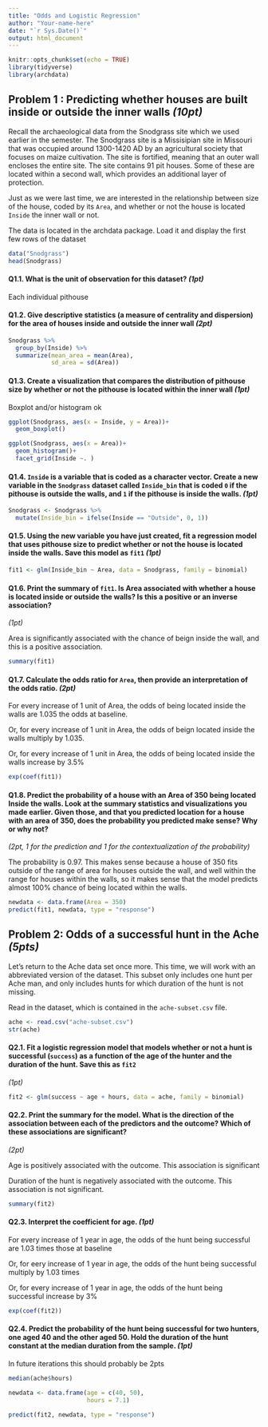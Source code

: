 ```yaml
---
title: "Odds and Logistic Regression"
author: "Your-name-here"
date: "`r Sys.Date()`"
output: html_document
---
```


```r
knitr::opts_chunk$set(echo = TRUE)
library(tidyverse)
library(archdata)
```

## Problem 1 : Predicting whether houses are built inside or outside the inner walls *(10pt)*

Recall the archaeological data from the Snodgrass site which we used earlier in the semester. The Snodgrass site is a Missisipian site in Missouri that was occupied around 1300-1420 AD by an agricultural society that focuses on maize cultivation. The site is fortified, meaning that an outer wall encloses the entire site. The site contains 91 pit houses. Some of these are located within a second wall, which provides an additional layer of protection.

Just as we were last time, we are interested in the relationship between size of the house, coded by its `Area`, and whether or not the house is located `Inside` the inner wall or not.

The data is located in the archdata package. Load it and display the first few rows of the dataset

```r
data("Snodgrass")
head(Snodgrass)

```

#### Q1.1. What is the unit of observation for this dataset? *(1pt)*

Each individual pithouse


#### Q1.2. Give descriptive statistics (a measure of centrality and dispersion) for the area of houses inside and outside the inner wall *(2pt)*

```r

Snodgrass %>% 
  group_by(Inside) %>% 
  summarize(mean_area = mean(Area), 
            sd_area = sd(Area))

```

#### Q1.3. Create a visualization that compares the distribution of pithouse size by whether or not the pithouse is located within the inner wall *(1pt)*

Boxplot and/or histogram ok

```r
ggplot(Snodgrass, aes(x = Inside, y = Area))+
  geom_boxplot()

ggplot(Snodgrass, aes(x = Area))+
  geom_histogram()+
  facet_grid(Inside ~. )
```

#### Q1.4. `Inside` is a variable that is coded as a character vector. Create a new variable in the `Snodgrass` dataset called `Inside_bin` that is coded `0` if the pithouse is outside the walls, and `1` if the pithouse is inside the walls. *(1pt)*

```r
Snodgrass <- Snodgrass %>% 
  mutate(Inside_bin = ifelse(Inside == "Outside", 0, 1))
```

#### Q1.5. Using the new variable you have just created, fit a regression model that uses pithouse size to predict whether or not the house is located inside the walls. Save this model as `fit1` *(1pt)*

```r
fit1 <- glm(Inside_bin ~ Area, data = Snodgrass, family = binomial)
```

#### Q1.6. Print the summary of `fit1`. Is Area associated with whether a house is located inside or outside the walls? Is this a positive or an inverse association?
*(1pt)*

Area is significantly associated with the chance of beign inside the wall, and this is a positive association.

```r
summary(fit1)
```

#### Q1.7. Calculate the odds ratio for `Area`, then provide an interpretation of the odds ratio. *(2pt)*

For every increase of 1 unit of Area, the odds of being located inside the walls are 1.035 the odds at baseline.

Or, for every increase of 1 unit in Area, the odds of beign located inside the walls multiply by 1.035. 

Or, for every increase of 1 unit in Area, the odds of being located inside the walls increase by 3.5%

```r
exp(coef(fit1))
```

#### Q1.8. Predict the probability of a house with an Area of 350 being located Inside the walls. Look at the summary statistics and visualizations you made earlier. Given those, and that you predicted location for a house with an area of 350, does the probability you predicted make sense? Why or why not?
*(2pt, 1 for the prediction and 1 for the contextualization of the probability)*

The probability is 0.97. This makes sense because a house of 350 fits outside of the range of area for houses outside the wall, and well within the range for houses within the walls, so it makes sense that the model predicts almost 100% chance of being located within the walls.

```r
newdata <- data.frame(Area = 350)
predict(fit1, newdata, type = "response")

```



## Problem 2: Odds of a successful hunt in the Ache *(5pts)*

Let's return to the Ache data set once more. This time, we will work with an abbreviated version of the dataset. This subset only includes one hunt per Ache man, and only includes hunts for which duration of the hunt is not missing.

Read in the dataset, which is contained in the `ache-subset.csv` file.  

```r
ache <- read.csv("ache-subset.csv")
str(ache)
```

#### Q2.1. Fit a logistic regression model that models whether or not a hunt is successful (`success`) as a function of the age of the hunter and the duration of the hunt. Save this as `fit2`

*(1pt)*

```r
fit2 <- glm(success ~ age + hours, data = ache, family = binomial)

```

#### Q2.2. Print the summary for the model. What is the direction of the association between each of the predictors and the outcome? Which of these associations are significant?
*(2pt)*

Age is positively associated with the outcome. This association is significant

Duration of the hunt is negatively associated with the outcome. This association is not significant.

```r
summary(fit2)
```

#### Q2.3. Interpret the coefficient for age. *(1pt)*

For every increase of 1 year in age, the odds of the hunt being successful are 1.03 times those at baseline

Or, for eery increase of 1 year in age, the odds of the hunt being successful multiply by 1.03 times

Or, for every increase of 1 year in age, the odds of the hunt being successful increase by 3%

```r
exp(coef(fit2))
```

#### Q2.4. Predict the probability of the hunt being successful for two hunters, one aged 40 and the other aged 50. Hold the duration of the hunt constant at the median duration from the sample. *(1pt)*

In future iterations this should probably be 2pts

```r
median(ache$hours)

newdata <- data.frame(age = c(40, 50), 
                      hours = 7.1)

predict(fit2, newdata, type = "response")
```


